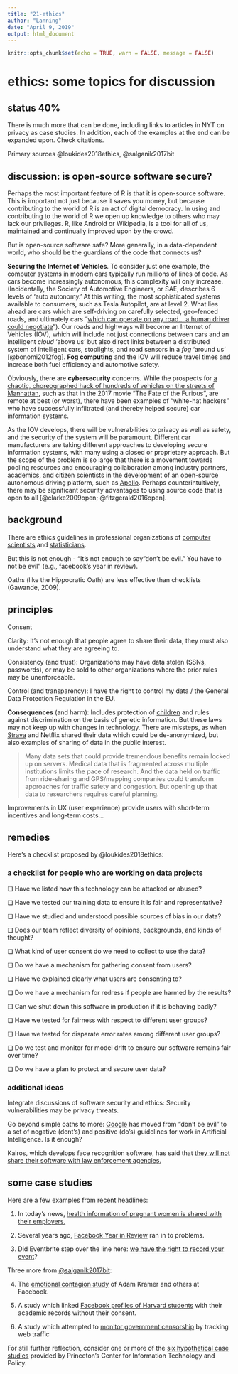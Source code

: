 ```yaml
---
title: "21-ethics"
author: "Lanning"
date: "April 9, 2019"
output: html_document
---
```


```r
knitr::opts_chunk$set(echo = TRUE, warn = FALSE, message = FALSE) 
```

# ethics: some topics for discussion

## status 40% {-}

There is much more that can be done, including links to articles in NYT on privacy as case studies. In addition, each of the examples at the end can be expanded upon.  Check citations. 

Primary sources @loukides2018ethics, @salganik2017bit

## discussion: is open-source software secure?

Perhaps the most important feature of R is that it is open-source software. This is important not just because it saves you money, but because contributing to the world of R is an act of digital democracy. In using and contributing to the world of R we open up knowledge to others who may lack our privileges. R, like Android or Wikipedia, is a tool for all of us, maintained and continually improved upon by the crowd.

But is open-source software safe? More generally, in a data-dependent world, who should be the guardians of the code that connects us? 

**Securing the Internet of Vehicles**. To consider just one example, the computer systems in modern cars typically run millions of lines of code. As cars become increasingly autonomous, this complexity will only increase. (Incidentally, the Society of Automotive Engineers, or SAE, describes 6 levels of 'auto autonomy.' At this writing, the most sophisticated systems available to consumers, such as Tesla Autopilot, are at level 2. What lies ahead are cars which are self-driving on carefully selected, geo-fenced roads, and ultimately cars "[which can operate on any road... a human driver could negotiate](https://www.caranddriver.com/features/a15079828/autonomous-self-driving-car-levels-car-levels/)"). Our roads and highways will become an Internet of Vehicles (IOV), which will include not just connections between cars and an intelligent *cloud* 'above us' but also direct links between a distributed system of intelligent cars, stoplights, and road sensors in a *fog* 'around us' [@bonomi2012fog]. **Fog computing** and the IOV will reduce travel times and increase both fuel efficiency and automotive safety.

Obviously, there are **cybersecurity** concerns. While the prospects for [a chaotic, choreographed hack of hundreds of vehicles on the streets of Manhattan](https://www.youtube.com/watch?v=OvewYslou9g), such as that in the 2017 movie "The Fate of the Furious", are remote at best (or worst), there have been examples of "white-hat hackers" who have successfully infiltrated (and thereby helped secure) car information systems.

As the IOV develops, there will be vulnerabilities to privacy as well as safety, and the security of the system will be paramount. Different car manufacturers are taking different approaches to developing secure information systems, with many using a closed or proprietary approach. But the scope of the problem is so large that there is a movement towards pooling resources and encouraging collaboration among industry partners, academics, and citizen scientists in the development of an open-source autonomous driving platform, such as [Apollo](http://apollo.auto/). Perhaps counterintuitively, there may be significant security advantages to using source code that is open to all [@clarke2009open; @fitzgerald2016open].


## background

There are ethics guidelines in professional organizations of [computer scientists](https://www.acm.org/code-of-ethics) and [statisticians](https://www.amstat.org//asa/files/pdfs/EthicalGuidelines.pdf).  

But this is not enough - "It's not enough to say "don't be evil." You have to not be evil" (e.g., facebook's year in review).

Oaths (like the Hippocratic Oath) are less effective than checklists (Gawande, 2009).



## principles

Consent

Clarity: It's not enough that people agree to share their data, they must also understand what they are agreeing to.

Consistency (and trust): Organizations may have data stolen (SSNs, passwords), or may be sold to other organizations where the prior rules may be unenforceable.

Control (and transparency): I have the right to control my data / the General Data Protection Regulation in the EU.

**Consequences** (and harm): Includes protection of [children](https://en.wikipedia.org/wiki/Children's_Online_Privacy_Protection_Act) and rules against discrimination on the basis of genetic information. But these laws may not keep up with changes in technology. There are missteps, as when [Strava](https://www.wired.co.uk/article/strava-heat-maps-military-app-uk-warning-security) and Netflix shared their data which could be de-anonymized, but also examples of sharing of data in the public interest.

> Many data sets that could provide tremendous benefits remain locked up on servers. Medical data that is fragmented across multiple institutions limits the pace of research. And the data held on traffic from ride-sharing and GPS/mapping companies could transform approaches for traffic safety and congestion. But opening up that data to researchers requires careful planning.

Improvements in UX (user experience) provide users with short-term incentives and long-term costs...

## remedies

Here's a checklist proposed by @loukides2018ethics:

### a checklist for people who are working on data projects

❏ Have we listed how this technology can be attacked or abused? 

❏ Have we tested our training data to ensure it is fair and representative? 

❏ Have we studied and understood possible sources of bias in our data? 

❏ Does our team reflect diversity of opinions, backgrounds, and kinds of thought? 

❏ What kind of user consent do we need to collect to use the data? 

❏ Do we have a mechanism for gathering consent from users? 

❏ Have we explained clearly what users are consenting to? 

❏ Do we have a mechanism for redress if people are harmed by the results? 

❏ Can we shut down this software in production if it is behaving badly? 

❏ Have we tested for fairness with respect to different user groups? 

❏ Have we tested for disparate error rates among different user groups? 

❏ Do we test and monitor for model drift to ensure our software remains fair over time? 

❏ Do we have a plan to protect and secure user data?

### additional ideas

Integrate discussions of software security and ethics: Security vulnerabilities may be privacy threats. 

Go beyond simple oaths to more: [Google](https://ai.google/principles) has moved from "don't be evil" to a set of negative (dont's) and positive (do's) guidelines for work in Artificial Intelligence.  Is it enough?

Kairos, which develops face recognition software, has said that [they will not share their software with law enforcement agencies.](https://techcrunch.com/2018/06/25/facial-recognition-software-is-not-ready-for-use-by-law-enforcement/)

## some case studies

Here are a few examples from recent headlines:

1) In today's news, [health information of pregnant women is shared with their employers.](https://www.washingtonpost.com/technology/2019/04/10/tracking-your-pregnancy-an-app-may-be-more-public-than-you-think/)

2) Several years ago, [Facebook Year in Review](https://www.theguardian.com/technology/2014/dec/29/facebook-apologises-over-cruel-year-in-review-clips) ran in to problems.

3) Did Eventbrite step over the line here: [we have the right to record your event](https://arstechnica.com/information-technology/2018/04/eventbrite-rolls-back-policy-that-would-have-given-it-right-to-record-events/)?

Three more from [@salganik2017bit](https://www.bitbybitbook.com/en/1st-ed/ethics/three-examples/): 

4) The [emotional contagion study](https://doi.org/10.1073/pnas.1320040111) of Adam Kramer and others at Facebook.

5) A study which linked [Facebook profiles of Harvard students](https://doi.org/10.1007/s10676-010-9227-5) with their academic records without their consent.

6) A study which attempted to [monitor government censorship](http://techscience.org/a/2015121501/) by tracking web traffic 

For still further reflection, consider one or more of the [six hypothetical case studies](https://aiethics.princeton.edu/case-studies/case-study-pdfs/)  provided by Princeton's Center for Information Technology and Policy.



